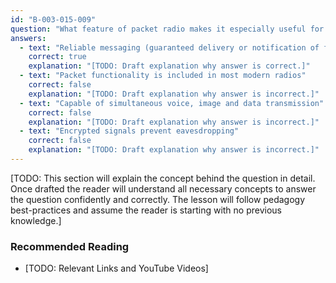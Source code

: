 ```yaml
---
id: "B-003-015-009"
question: "What feature of packet radio makes it especially useful for emergency communications?"
answers:
  - text: "Reliable messaging (guaranteed delivery or notification of failure)"
    correct: true
    explanation: "[TODO: Draft explanation why answer is correct.]"
  - text: "Packet functionality is included in most modern radios"
    correct: false
    explanation: "[TODO: Draft explanation why answer is incorrect.]"
  - text: "Capable of simultaneous voice, image and data transmission"
    correct: false
    explanation: "[TODO: Draft explanation why answer is incorrect.]"
  - text: "Encrypted signals prevent eavesdropping"
    correct: false
    explanation: "[TODO: Draft explanation why answer is incorrect.]"
---
```


[TODO: This section will explain the concept behind the question in detail. Once drafted the reader will understand all necessary concepts to answer the question confidently and correctly. The lesson will follow pedagogy best-practices and assume the reader is starting with no previous knowledge.]

### Recommended Reading

- [TODO: Relevant Links and YouTube Videos]
